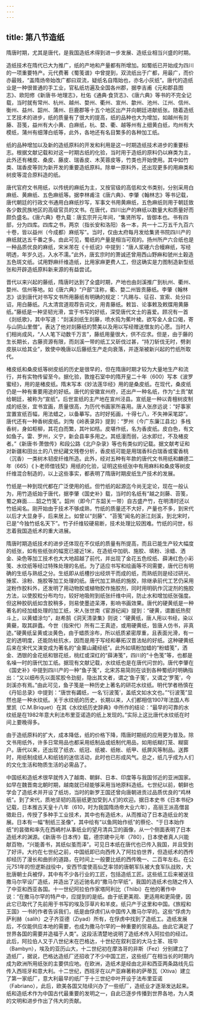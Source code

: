 ```yaml
---
---
---
```

title: 第八节造纸
---







隋唐时期，尤其是唐代，是我国造纸术得到进一步发展、造纸业相当兴盛的时期。

造纸技术在隋代已大为推广，纸的产地和产量都有所增加。如蜀纸已开始成为四川的一项重要特产。元代费著《蜀笺谱》中曾提到，双流纸出于广都，用最广，而价亦最贱，“盖隋炀帝始改广都曰双流，疑纸名自隋始也，亦名小灰纸”。唐代的造纸业是一种很普通的手工业，官私纸坊遍及全国各州郡，据李吉甫《元和郡县图志》、欧阳修《新唐书·地理志》，杜佑《通典·食货志》、《唐六典》等书的不完全记载，当时就有常州、杭州、越州、婺州、衢州、宣州、歙州、池州、江州、信州、衡州、益州、韶州、蒲州、巨鹿郡等十五个地区出产并向朝廷进献纸张。随着造纸工艺技术的进步，纸的质量有了很大的提高，纸的品种也大为增加，如越州有剡藤、苔笺，益州有大小黄、白麻纸，杭、婺、衢、越等州有上细黄白纸，均州有大模纸，蒲州有细薄白纸等，此外，各地还有名目繁多的各种加工纸。

纸的品种增加以及新的造纸原料的开发和利用是这一时期造纸技术进步的重要标志。根据文献记载和对这一时期古纸的化验，当时用于造纸的原料仍以麻类为主，此外还有楮皮、桑皮、藤皮、瑞香皮、木芙蓉皮等，竹类也开始使用。其中如竹类、瑞香皮等则为新开发的重要造纸原料。除单一原料外，还出现更多的用麻类和树皮等混合原料造的纸。

唐代官府文书用纸，以传统的麻纸为主，又按官级的高低和文书类别，分别采用白麻纸、黄麻纸、五色麻纸等。据李林甫注《唐六典》、李肇《翰林志》等书记载，唐代朝廷的行政文书通用白麻纸抄写，军事文书用黄麻纸，五色麻纸则用于朝廷致各少数民族地区的高级官员的文书。在唐代，四川出产的麻纸以数量大和质量好而颇负盛名。《唐六典》卷九载：唐玄宗开元年间，“集贤所写，皆御本也。书有四部，分为四库。四库之书，两京（指长安和洛阳）各一本，共一十二万五千九百六十卷，皆以益州（今成都）麻纸写”。当时，仅由太府每月发给集贤书院四川产的麻纸就达五千番之多。由此可见，蜀纸的产量是相当可观的。扬州所产六合纸也是一种品质优良的麻纸，宋米芾在《十纸说》中提到：“唐人浆硾六合幔麻纸，写经明透，年岁久远，入水不濡。”此外，唐玄宗时的萧诚还曾用西山野麻和虢州土穀造五色斑文纸。试用野麻纤维造纸，比用家麻更费人工，但这确实是力图制造新型纸张和开辟造纸原料新来源的有益尝试。

晋代以来兴起的藤纸，隋唐时达到了全盛时期，产地也由剡溪推广到杭州、衢州、婺州、信州等地。如《唐六典》“户部”注称，衢、婺二州皆贡藤纸。李肇《翰林志》谈到唐代对书写文书所用藤纸有明确的规定：“凡赐与、征召、宣索、处分曰诏，用白藤纸。凡太清宫道观荐告词文，用青藤纸。敕旨、论事敕及敕牒用黄藤纸。”藤纸是一种坚韧光滑，宜于书写的好纸，深受唐代文士的喜爱。顾况有一首《剡纸歌》，其中写道：“剡溪剡纸生剡藤，喷水捣为蕉叶棱。欲写金人金口偈，寄与山阴山里僧”。表达了他对剡藤纸的赞美以及用以写经赠送僧友的心愿。当时人们相尚成风，“人人笔下动数千万言”，藤纸用量很大，供不应求。但是，由于藤的生长期长，古藤资源有限，而剡溪一带的纸工又斫伐过甚，“持刀斩伐无时，劈剥皮肤以给其业”，致使中晚唐以后藤纸生产走向衰落，并逐渐被新兴起的竹纸所取代。

楮皮纸和桑皮纸等树皮纸的历史是很早的，但在隋唐时期才较为大量地生产和流行，并有实物传留至今。据化验，敦煌石室中的隋开皇二十年（600）写本《波罗蜜经》，用的是楮皮纸。隋末写本《妙法莲华经》用的是桑皮纸。在现代，桑皮纸仍是一种有重要用途的好纸。唐代的安徽宣州府，还出产一种名纸，作为“土贡”献给朝廷，被称为“宣纸”。后世宣纸的主产地在宣州泾县。宣纸是一种以青檀树皮制成的纸张，宜书宜画，质量很高，为历代书画家所喜用。唐人张彦远说：“好事家宜置宣纸百幅，用法蜡之，以备摹写。古时好拓画，十得七八，不失神采笔踪”。唐代还有一种香树皮纸。刘恂《岭表录异》提到：“罗州（今广东廉江县北）多栈香树，身如柜柳，其花白而繁，其叶如桔。皮堪作纸，名为香皮纸。皮白色，有文如鱼子。雷、罗州，义宁，新会县率多用之。其纸漫而弱，沾水即烂，不及楮皮者。”《新唐书·萧倣传》和段公路《北户杂录》等也有类似的记载。据文献考证和对新疆和田出土的八世纪藏文残卷分析，香皮纸可能是用瑞香科白瑞香或蜜香桃（沉香）一类树木韧皮纤维所造。此外，经对五种有年款的唐代文书用纸和麟德二年（665）《卜老师借钱契》用纸的化验，证明这些纸张中有用麻料和桑皮等树皮纤维混合制造的，以上这些事实，都表明了隋唐时期皮纸生产技术的发展。

竹纸是一种到现代都在广泛使用的纸。但竹纸的起源迄今尚无定论，现在一般认为，用竹造纸始于唐代，据李肇《国史补》载，当时的名纸有“越之剡藤、苔笺，蜀之麻面……韶之竹笺”。韶州（即今广东韶关一带）自古盛产竹，在明清时还以竹纸闻名。刚开始由于技术不够成熟，竹纸的质量还不大好，产量也不多，到宋代以后才大显身手，后来居上。如曾以“剡藤”、“苔笺”闻名的浙江剡溪，到北宋时，已是“今独竹纸名天下”。竹子纤维较硬易断，技术处理比较困难。竹纸的问世，标志着我国造纸术的重大进展。

隋唐时期造纸技术的进步还体现在不仅纸的质量有所提高，而且已能生产较大幅度的纸张，如有些纸张的幅宽已接近1米，在造纸中加矾、施胶、填粉、涂蜡、洒金、染色等加工技术也大大地超越了前代，并出现了金花五色绞纸、薛涛红色小彩笺、水纹纸等经过特殊处理的名纸。为了适应书写和绘画等不同需要，唐代已有明确的生纸与熟纸之分。生纸即从纸槽抄出经烘干而成的纸，而熟纸则是经过研光、捶浆、涂粉、施胶等加工处理的纸。唐代加工熟纸的施胶，除继承前代工艺仍采用淀粉作胶料外，还发明了用动物胶或植物胶作施胶剂，同时用明矾作沉淀剂的施胶方法，以使胶粒分布均匀，较好地吸附到纸张纤维中间，防止水和增加纸张强度。但这种胶矾纸如含胶稍多，则易使墨迹呆滞，影响书画效果。唐代的硬黄纸是一种著名的经加蜡处理的加工纸，宋人张世南《宦游纪闻》提到：“硬黄，谓置纸热熨斗上，以黄蜡涂匀”，赵希鹄《洞天清录集》则说：“硬黄纸，唐人用以书经，染以黄蘗，取其辟蠹。今世（指宋代）所有二王真迹，或用硬黄纸，皆唐人仿书，非真迹。”硬黄纸呈黄或淡黄色，由于蜡质涂布，所以纸质紧密厚重，且表面光滑，有一定的透明度，还能防蛀抗水，因而是用于写经和摹拓汉晋法帖的好纸。这种硬黄纸后来在宋代又演变成为著名的“金粟山藏经纸”。此外如填粉加蜡的“粉蜡笺”，洒金、洒银的金花纸和银花纸，桃红或深红的“薛涛笺”，四川的“十色笺”等，也都是名噪一时的唐代加工纸。据现有文献记载，水纹纸也是在唐代问世的。唐代李肇在《国史补》中提到四川产的一种“鱼子笺”，北宋苏易简则在谈到各种蜀纸时明确指出：“又以细布先以面浆胶令劲挺，隐出其文者，谓之‘鱼子笺’，又谓之‘罗笺’，今剡溪亦有焉。”由此可见，鱼子笺是一种历史上著名的研花水纹纸。明代学者杨慎在《丹铅总录》中提到：“唐世有蠲纸，一名‘衍波笺’，盖纸文如水文也。”“衍波笺”显然也是一种水纹纸。关于水纹纸的历史，长期以来，人们都相信1907年法国人布里凯（C.M.Briquet）在其《水纹纸历史辞典》中所作的结论：“最早的可靠的水纹纸是在1982年意大利法布里亚诺造的纸上发现的。”实际上这比唐代水纹纸在时间上要晚得多。

由于造纸原料的扩大，成本降低，纸的价格下降，隋唐时期纸的应用更为普及。除文书用纸外，许多日常用品也都采用纸制品或纸制代用品，如用纸糊灯笼、糊窗户。唐代以来，还出现了纸衣、纸冠、纸被、纸帐、纸甲、纸屏风等制品。送葬时，用纸制成纸人和纸钱的迷信活动，此时也已形成风气。总之，纸几乎成为人们的文化生活和物质生活的必需品了。

中国纸和造纸术很早就传入了越南、朝鲜、日本、印度等与我国邻近的亚洲国家。如早在魏晋南北朝时期，越南就已经能够采用当地原料造纸。七世纪以前，朝鲜也学会了造纸术并开设了纸坊，当时的新罗王国还曾向唐朝进贡过品质优良的“鸡林纸”。到了宋代，质地坚韧的高丽纸更加受到人们的欢迎。据日本史书《日本书纪》记载，日本推古天皇十八年（610，时为我国隋炀帝大业六年），高丽王派高僧昙徵赴日，传授了多种手工业技术，其中也有造纸木，从而推动了日本造纸业的发展。日本有一幅“制纸三圣像”，其中绘有“以鱼网始作纸”的蔡伦、“于日本始作纸”的昙徵和率先在西嶋村从事纸业的望月清兵卫的画像，从一个侧面表明了日本造纸术的渊源。《新唐书·日本传》载，德宗建中元年（780），日本使者真人兴能献百物，“兴能善书，其纸似茧而泽”。可见日本纸在唐代也已传入我国，并且受到了好评。大约在七世纪之前，中国纸即已向西传入了阿拉伯世界，但造纸术的西传却经历了漫长和曲折的道路，在时间上一般要比纸的西传晚一、二百年左右。在公元751年的怛逻斯战役中，安西节度使高仙芝率领的唐朝军队被大食军队战败，大批唐朝士兵被俘，其中有不少各行业的工匠，包括造纸工匠。这些纸工后来被送往撒马尔罕设厂造纸，并造出了远近驰名的“撒马尔罕纸”，我国的造纸术也随之传入了中亚和西亚各国。十一世纪阿拉伯作家塔阿利比（Thlibi）在他的著作中说：“在撒马尔罕的特产中，应提到的是纸。由于纸更美观、更适用和更简便，因此它已取代了先前用于书写的埃及莎草片和羊皮。纸只产于这里和中国。《旅程和王国》一书的作者告诉我们，纸是由俘虏们从中国传入撒马尔罕的。这些“俘虏为萨利赫（salih）之子齐亚德（Ziyad）所有，在俘虏中找到了造纸工。造纸发展后，不仅能供应本地的需要，也成为撒马尔罕的一种重要的贸易品。由此它满足了世界各国的需要并造福于人类”。这段活清楚地说明了造纸术传入阿拉伯的经过。此后，阿拉伯人又于八世纪末在巴格达，十世纪在叙利亚的大马士革、班毕（Bambyn），埃及的亚历山大，十二世纪初在摩洛哥的非斯（Fez）分别建立了造纸厂，据说，巴格达造纸厂还招收了不少中国工匠，这些纸厂在相当长的时期内成为欧洲所用纸张的主要供应地。在欧洲，造纸术是经由北非和西亚两条路线先后传入西班牙和意大利。十二世纪，西班牙在以产亚麻著称的萨蒂瓦（Xtiva）建立了第一家纸厂，意大利最早的纸厂于十三世纪中叶开设于法布里亚诺（Fabriano），此后，欧美各国又陆续兴办了一些纸厂，造纸业才逐渐发达起来。纸和造纸术作为中国古代最重要的发明之一，自此已逐步传播到世界各地，为人类的文明和进步作出了伟大的贡献。